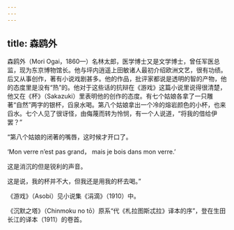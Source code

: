 ```yaml
---
---
---
```

title: 森鸥外
---



森鸥外（Mori Ogai，1860—）名林太郎，医学博士又是文学博士，曾任军医总监，现为东京博物馆长。他与坪内逍遥上田敏诸人最初介绍欧洲文艺，很有功绩。后又从事创作，著有小说戏剧甚多。他的作品，批评家都说是透明的智的产物，他的态度里是没有“热”的。他对于这些话的抗辩在《游戏》这篇小说里说得很清楚，他又在《杯》（Sakazuki）里表明他的创作的态度。有七个姑娘各拿了一只雕著“自然”两字的银杯，舀泉水喝。第八个姑娘拿出一个冷的熔岩颜色的小杯，也来舀水。七个人见了很讶怪，由侮蔑而转为怜悯，有一个人说道，“将我的借给伊罢？”

“第八个姑娘的闭著的嘴唇，这时候才开口了。

‘Mon verre n’est pas grand， mais je bois dans mon verre.’

这是消沉的但是锐利的声音。

这是说，我的杯并不大，但我还是用我的杯去喝。”

《游戏》（Asobi）见小说集《涓滴》（1910）中。

《沉默之塔》（Chinmoku no tō）原系“代《札拉图斯忒拉》译本的序”，登在生田长江的译本（1911）的卷首。